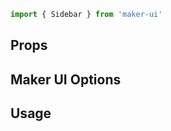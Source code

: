 <SEO
  title="Sidebar"
  description="Use the Sidebar component as a space for supplementary information or advertisements alongside your main content."
/>

<Diagram component="Sidebar">

```jsx
import { Sidebar } from 'maker-ui'
```

</Diagram>

## Props

## Maker UI Options

## Usage
